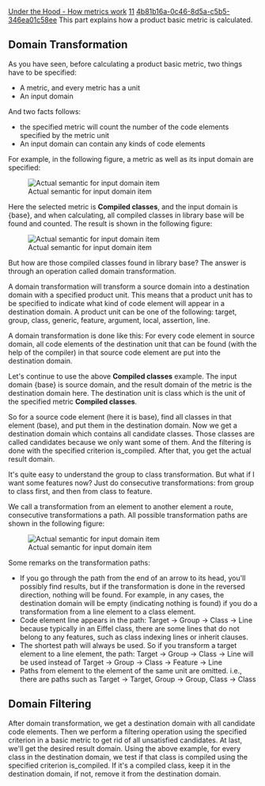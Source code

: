 [[Property:title|Under the Hood - How metrics work]]
[[Property:weight|11]]
[[Property:uuid|4b81b16a-0c46-8d5a-c5b5-346ea01c58ee]]
This part explains how a product basic metric is calculated.

==Domain Transformation==

As you have seen, before calculating a product basic metric, two things have to be specified:
*  A metric, and every metric has a unit 
*  An input domain 

And two facts follows:
*  the specified metric will count the number of the code elements specified by the metric unit 
*  An input domain can contain any kinds of code elements 

For example, in the following figure, a metric as well as its input domain are specified:

[[Image:hood1|Actual semantic for input domain item]]  

Here the selected metric is '''Compiled classes''', and the input domain is {<eiffel>base</eiffel>}, and when calculating, all compiled classes in library base will be found and counted. The result is shown in the following figure:

[[Image:hood2|Actual semantic for input domain item]]  

But how are those compiled classes found in library <eiffel>base</eiffel>? The answer is through an operation called domain transformation.

A domain transformation will transform a source domain into a destination domain with a specified product unit. This means that a product unit has to be specified to indicate what kind of code element will appear in a destination domain. A product unit can be one of the following: target, group, class, generic, feature, argument, local, assertion, line.

A domain transformation is done like this: For every code element in source domain, all code elements of the destination unit that can be found (with the help of the compiler) in that source code element are put into the destination domain.

Let's continue to use the above '''Compiled classes''' example. The input domain {<eiffel>base</eiffel>} is source domain, and the result domain of the metric is the destination domain here. The destination unit is class which is the unit of the specified metric '''Compiled classes'''.

So for a source code element (here it is <eiffel>base</eiffel>), find all classes in that element (<eiffel>base</eiffel>), and put them in the destination domain. Now we get a destination domain which contains all candidate classes. Those classes are called candidates because we only want some of them. And the filtering is done with the specified criterion is_compiled. After that, you get the actual result domain.

It's quite easy to understand the group to class transformation. But what if I want some features now? Just do consecutive transformations: from group to class first, and then from class to feature.

We call a transformation from an element to another element a route, consecutive transformations a path. All possible transformation paths are shown in the following figure:

[[Image:hood3|Actual semantic for input domain item]]  

Some remarks on the transformation paths:
*  If you go through the path from the end of an arrow to its head, you'll possibly find results, but if the transformation is done in the reversed direction, nothing will be found. For example, in any cases, the destination domain will be empty (indicating nothing is found) if you do a transformation from a line element to a class element. 
*  Code element line appears in the path: Target -> Group -> Class -> Line because typically in an Eiffel class, there are some lines that do not belong to any features, such as class indexing lines or inherit clauses. 
*  The shortest path will always be used. So if you transform a target element to a line element, the path: Target -> Group -> Class -> Line will be used instead of Target -> Group -> Class -> Feature -> Line 
*  Paths from element to the element of the same unit are omitted. i.e., there are paths such as Target -> Target, Group -> Group, Class -> Class 

==Domain Filtering==

After domain transformation, we get a destination domain with all candidate code elements. Then we perform a filtering operation using the specified criterion in a basic metric to get rid of all unsatisfied candidates. At last, we'll get the desired result domain. Using the above example, for every class in the destination domain, we test if that class is compiled using the specified criterion is_compiled. If it's a compiled class, keep it in the destination domain, if not, remove it from the destination domain.





